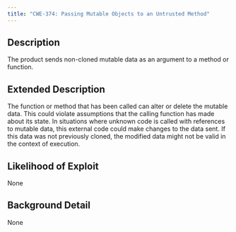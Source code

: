 ```yaml
---
title: "CWE-374: Passing Mutable Objects to an Untrusted Method"
---
```


## Description
The product sends non-cloned mutable data as an argument to a method or function.

## Extended Description
The function or method that has been called can alter or delete the mutable data. This could violate assumptions that the calling function has made about its state. In situations where unknown code is called with references to mutable data, this external code could make changes to the data sent. If this data was not previously cloned, the modified data might not be valid in the context of execution.

## Likelihood of Exploit
None

## Background Detail
None
        